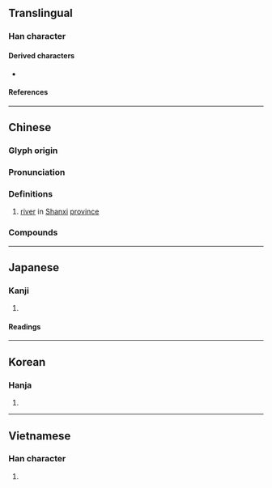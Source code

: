 {{character info}}
==Translingual==

===Han character===
{{Han char|rn=85|rad=水|as=04|sn=7|four=38127|canj=ECSH|ids=⿰氵分}}

====Derived characters====
* {{l|mul|[[𦰛]], [[𡌂]], [[𥁳]]}}

====References====
{{Han ref|kx=0609.070|dkj=17178|dj=1002.040|hdz=31568.070|uh=6C7E}}

----

==Chinese==
{{zh-forms}}

===Glyph origin===
{{Han etym}}

===Pronunciation===
{{zh-pron
|m=fén
|m-s=
|c=fan4
|c-t=
|g=
|h=pfs=
|j=
|mb=
|md=
|mn=hun/hûn
|w=
|x=
|mc=y
|oc=y
|ma=
|cat=pn
}}

===Definitions===
{{zh-hanzi}}

# {{zh-div|河}} [[river]] in [[Shanxi]] [[province]]

===Compounds===
{{zh-der|汾沮洳|汾河|汾酒|汾陽|汾陽宮|河汾|河汾門下}}

----

==Japanese==

===Kanji===
{{ja-kanji|grade=|rs=水04}}

# {{rfdef|ja|sort=水04}}

====Readings====
{{ja-readings|on=[[ふん]] (fun)|kun=[[おおきい]] (ookii)}}

----

==Korean==

===Hanja===
{{ko-hanja|hangeul=분|eumhun=|rv=bun|mr=pun|y=pun}}

# {{rfdef|ko|sort=水04}}

----

==Vietnamese==

===Han character===
{{vi-readings|reading=phần|rs=水04}}

# {{rfdef|vi|sort=水04}}